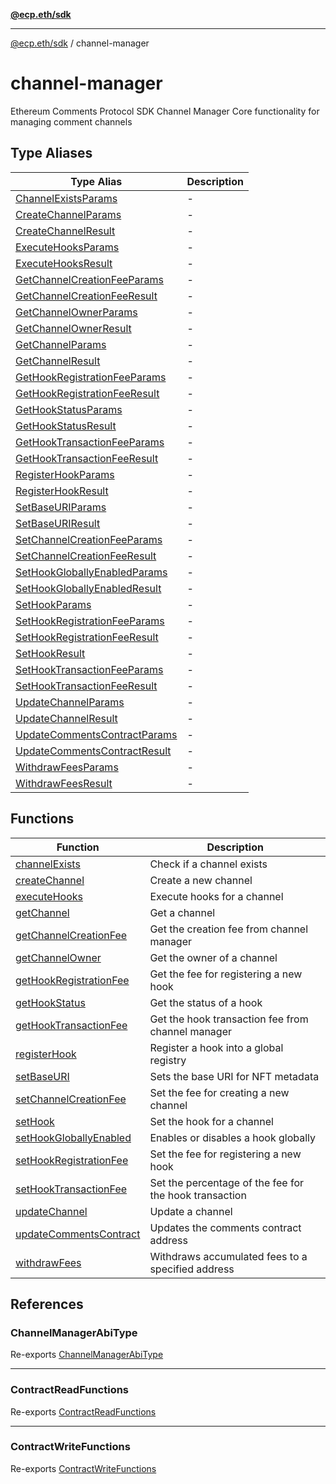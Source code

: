[**@ecp.eth/sdk**](../index.mdx)

***

[@ecp.eth/sdk](/sdk-reference/index.mdx) / channel-manager

# channel-manager

Ethereum Comments Protocol SDK Channel Manager
Core functionality for managing comment channels

## Type Aliases

| Type Alias | Description |
| ------ | ------ |
| [ChannelExistsParams](/sdk-reference/channel-manager/type-aliases/ChannelExistsParams.mdx) | - |
| [CreateChannelParams](/sdk-reference/channel-manager/type-aliases/CreateChannelParams.mdx) | - |
| [CreateChannelResult](/sdk-reference/channel-manager/type-aliases/CreateChannelResult.mdx) | - |
| [ExecuteHooksParams](/sdk-reference/channel-manager/type-aliases/ExecuteHooksParams.mdx) | - |
| [ExecuteHooksResult](/sdk-reference/channel-manager/type-aliases/ExecuteHooksResult.mdx) | - |
| [GetChannelCreationFeeParams](/sdk-reference/channel-manager/type-aliases/GetChannelCreationFeeParams.mdx) | - |
| [GetChannelCreationFeeResult](/sdk-reference/channel-manager/type-aliases/GetChannelCreationFeeResult.mdx) | - |
| [GetChannelOwnerParams](/sdk-reference/channel-manager/type-aliases/GetChannelOwnerParams.mdx) | - |
| [GetChannelOwnerResult](/sdk-reference/channel-manager/type-aliases/GetChannelOwnerResult.mdx) | - |
| [GetChannelParams](/sdk-reference/channel-manager/type-aliases/GetChannelParams.mdx) | - |
| [GetChannelResult](/sdk-reference/channel-manager/type-aliases/GetChannelResult.mdx) | - |
| [GetHookRegistrationFeeParams](/sdk-reference/channel-manager/type-aliases/GetHookRegistrationFeeParams.mdx) | - |
| [GetHookRegistrationFeeResult](/sdk-reference/channel-manager/type-aliases/GetHookRegistrationFeeResult.mdx) | - |
| [GetHookStatusParams](/sdk-reference/channel-manager/type-aliases/GetHookStatusParams.mdx) | - |
| [GetHookStatusResult](/sdk-reference/channel-manager/type-aliases/GetHookStatusResult.mdx) | - |
| [GetHookTransactionFeeParams](/sdk-reference/channel-manager/type-aliases/GetHookTransactionFeeParams.mdx) | - |
| [GetHookTransactionFeeResult](/sdk-reference/channel-manager/type-aliases/GetHookTransactionFeeResult.mdx) | - |
| [RegisterHookParams](/sdk-reference/channel-manager/type-aliases/RegisterHookParams.mdx) | - |
| [RegisterHookResult](/sdk-reference/channel-manager/type-aliases/RegisterHookResult.mdx) | - |
| [SetBaseURIParams](/sdk-reference/channel-manager/type-aliases/SetBaseURIParams.mdx) | - |
| [SetBaseURIResult](/sdk-reference/channel-manager/type-aliases/SetBaseURIResult.mdx) | - |
| [SetChannelCreationFeeParams](/sdk-reference/channel-manager/type-aliases/SetChannelCreationFeeParams.mdx) | - |
| [SetChannelCreationFeeResult](/sdk-reference/channel-manager/type-aliases/SetChannelCreationFeeResult.mdx) | - |
| [SetHookGloballyEnabledParams](/sdk-reference/channel-manager/type-aliases/SetHookGloballyEnabledParams.mdx) | - |
| [SetHookGloballyEnabledResult](/sdk-reference/channel-manager/type-aliases/SetHookGloballyEnabledResult.mdx) | - |
| [SetHookParams](/sdk-reference/channel-manager/type-aliases/SetHookParams.mdx) | - |
| [SetHookRegistrationFeeParams](/sdk-reference/channel-manager/type-aliases/SetHookRegistrationFeeParams.mdx) | - |
| [SetHookRegistrationFeeResult](/sdk-reference/channel-manager/type-aliases/SetHookRegistrationFeeResult.mdx) | - |
| [SetHookResult](/sdk-reference/channel-manager/type-aliases/SetHookResult.mdx) | - |
| [SetHookTransactionFeeParams](/sdk-reference/channel-manager/type-aliases/SetHookTransactionFeeParams.mdx) | - |
| [SetHookTransactionFeeResult](/sdk-reference/channel-manager/type-aliases/SetHookTransactionFeeResult.mdx) | - |
| [UpdateChannelParams](/sdk-reference/channel-manager/type-aliases/UpdateChannelParams.mdx) | - |
| [UpdateChannelResult](/sdk-reference/channel-manager/type-aliases/UpdateChannelResult.mdx) | - |
| [UpdateCommentsContractParams](/sdk-reference/channel-manager/type-aliases/UpdateCommentsContractParams.mdx) | - |
| [UpdateCommentsContractResult](/sdk-reference/channel-manager/type-aliases/UpdateCommentsContractResult.mdx) | - |
| [WithdrawFeesParams](/sdk-reference/channel-manager/type-aliases/WithdrawFeesParams.mdx) | - |
| [WithdrawFeesResult](/sdk-reference/channel-manager/type-aliases/WithdrawFeesResult.mdx) | - |

## Functions

| Function | Description |
| ------ | ------ |
| [channelExists](/sdk-reference/channel-manager/functions/channelExists.mdx) | Check if a channel exists |
| [createChannel](/sdk-reference/channel-manager/functions/createChannel.mdx) | Create a new channel |
| [executeHooks](/sdk-reference/channel-manager/functions/executeHooks.mdx) | Execute hooks for a channel |
| [getChannel](/sdk-reference/channel-manager/functions/getChannel.mdx) | Get a channel |
| [getChannelCreationFee](/sdk-reference/channel-manager/functions/getChannelCreationFee.mdx) | Get the creation fee from channel manager |
| [getChannelOwner](/sdk-reference/channel-manager/functions/getChannelOwner.mdx) | Get the owner of a channel |
| [getHookRegistrationFee](/sdk-reference/channel-manager/functions/getHookRegistrationFee.mdx) | Get the fee for registering a new hook |
| [getHookStatus](/sdk-reference/channel-manager/functions/getHookStatus.mdx) | Get the status of a hook |
| [getHookTransactionFee](/sdk-reference/channel-manager/functions/getHookTransactionFee.mdx) | Get the hook transaction fee from channel manager |
| [registerHook](/sdk-reference/channel-manager/functions/registerHook.mdx) | Register a hook into a global registry |
| [setBaseURI](/sdk-reference/channel-manager/functions/setBaseURI.mdx) | Sets the base URI for NFT metadata |
| [setChannelCreationFee](/sdk-reference/channel-manager/functions/setChannelCreationFee.mdx) | Set the fee for creating a new channel |
| [setHook](/sdk-reference/channel-manager/functions/setHook.mdx) | Set the hook for a channel |
| [setHookGloballyEnabled](/sdk-reference/channel-manager/functions/setHookGloballyEnabled.mdx) | Enables or disables a hook globally |
| [setHookRegistrationFee](/sdk-reference/channel-manager/functions/setHookRegistrationFee.mdx) | Set the fee for registering a new hook |
| [setHookTransactionFee](/sdk-reference/channel-manager/functions/setHookTransactionFee.mdx) | Set the percentage of the fee for the hook transaction |
| [updateChannel](/sdk-reference/channel-manager/functions/updateChannel.mdx) | Update a channel |
| [updateCommentsContract](/sdk-reference/channel-manager/functions/updateCommentsContract.mdx) | Updates the comments contract address |
| [withdrawFees](/sdk-reference/channel-manager/functions/withdrawFees.mdx) | Withdraws accumulated fees to a specified address |

## References

### ChannelManagerAbiType

Re-exports [ChannelManagerAbiType](/sdk-reference/channel-manager/types/type-aliases/ChannelManagerAbiType.mdx)

***

### ContractReadFunctions

Re-exports [ContractReadFunctions](/sdk-reference/channel-manager/types/type-aliases/ContractReadFunctions.mdx)

***

### ContractWriteFunctions

Re-exports [ContractWriteFunctions](/sdk-reference/channel-manager/types/type-aliases/ContractWriteFunctions.mdx)
